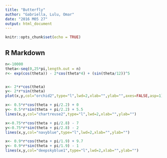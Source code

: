 ---
title: "Butterfly"
author: "Gabriella, Lulu, Omar"
date: "2016 M05 27"
output: html_document
---

```{r setup, include=FALSE}
knitr::opts_chunk$set(echo = TRUE)
```

## R Markdown

```{r}
n<-10000 
theta<-seq(0,25*pi,length.out = n) 
r<- exp(cos(theta)) - 2*cos(theta*4) + (sin(theta/12))^5 


x<- 2*r*cos(theta) 
y<- 2*r*sin(theta) 
plot(x,y,col="orchid2",type="l",lwd=2,xlab="",ylab="",axes=FALSE,asp=1)

x<- 0.5*r*cos(theta + pi/2.2) + 0
y<- 0.5*r*sin(theta + pi/2.2) + 5.5
lines(x,y,col="chartreuse2",type="l",lwd=2,xlab="",ylab="")

x<-0.75*r*cos(theta + pi/2.8) - 7
y<-0.75*r*sin(theta + pi/2.8) - 2
lines(x,y,col="navyblue",type="l",lwd=2,xlab="",ylab="")

x<- 0.9*r*cos(theta + pi/1.9) + 9.7
y<- 0.9*r*sin(theta + pi/1.9) - 1
lines(x,y,col="deepskyblue1",type="l",lwd=2,xlab="",ylab="")

```



